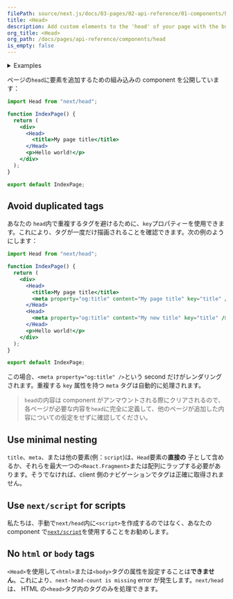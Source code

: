 ```yaml
---
filePath: source/next.js/docs/03-pages/02-api-reference/01-components/head.mdx
title: <Head>
description: Add custom elements to the 'head' of your page with the built-in Head component.
org_title: <Head>
org_path: /docs/pages/api-reference/components/head
is_empty: false
---
```


<details>
  <summary>Examples</summary>

- [Head エレメント](https://github.com/vercel/next.js/tree/canary/examples/head-elements)
- [Layout Component](https://github.com/vercel/next.js/tree/canary/examples/layout-component)

</details>

ページの`head`に要素を追加するための組み込みの component を公開しています：

```jsx
import Head from "next/head";

function IndexPage() {
  return (
    <div>
      <Head>
        <title>My page title</title>
      </Head>
      <p>Hello world!</p>
    </div>
  );
}

export default IndexPage;
```

## Avoid duplicated tags

あなたの `head`内で重複するタグを避けるために、`key`プロパティーを使用できます。これにより、タグが一度だけ描画されることを確認できます。次の例のようにします：

```jsx
import Head from "next/head";

function IndexPage() {
  return (
    <div>
      <Head>
        <title>My page title</title>
        <meta property="og:title" content="My page title" key="title" />
      </Head>
      <Head>
        <meta property="og:title" content="My new title" key="title" />
      </Head>
      <p>Hello world!</p>
    </div>
  );
}

export default IndexPage;
```

この場合、`<meta property="og:title" />`という second だけがレンダリングされます。重複する `key` 属性を持つ `meta` タグは自動的に処理されます。

> `head`の内容は component がアンマウントされる際にクリアされるので、各ページが必要な内容を`head`に完全に定義して、他のページが追加した内容についての仮定をせずに確認してください。

## Use minimal nesting

`title`、`meta`、または他の要素(例：`script`)は、`Head`要素の**直接の** 子として含めるか、それらを最大一つの`<React.Fragment>`または配列にラップする必要があります。そうでなければ、client 側のナビゲーションでタグは正確に取得されません。

## Use `next/script` for scripts

私たちは、手動で`next/head`内に`<script>`を作成するのではなく、あなたの component で[`next/script`](/ja/javascript/next.js/v14/03-pages/01-building-your-application/05-optimizing/03-scripts)を使用することをお勧めします。

## No `html` or `body` tags

`<Head>`を使用して`<html>`または`<body>`タグの属性を設定することは**できません**。これにより、`next-head-count is missing` error が発生します。`next/head`は、 HTML の`<head>`タグ内のタグのみを処理できます。
